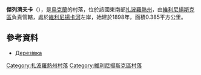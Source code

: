 '''傑列濟夫卡'''（{{lang-uk|Дерезівка}}），是[[烏克蘭|烏克蘭]]的村落，位於該國東南部[[扎波羅熱州|扎波羅熱州]]，由[[維利尼揚斯克區|維利尼揚斯克區]]負責管轄，處於[[維利尼揚卡河|維利尼揚卡河]]左岸，始建於1898年，面積0.385平方公里。

==參考資料==
*[http://gska2.rada.gov.ua/pls/z7502/A005?rdat1=02.01.2008&rf7571=12099 Дерезівка]{{dead link|date=2017年11月 |bot=InternetArchiveBot |fix-attempted=yes }}

{{coord|47|57|10|N|35|20|42|E|scale:30000|display=title}}

[[Category:扎波羅熱州村落|Category:扎波羅熱州村落]]
[[Category:維利尼揚斯克區村落|Category:維利尼揚斯克區村落]]


{{Zaporizhia-geo-stub}}